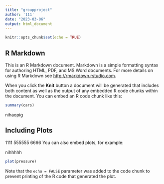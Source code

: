 ---
title: "groupproject"
author: '111'
date: "2023-03-06"
output: html_document
---

```{r setup, include=FALSE}
knitr::opts_chunk$set(echo = TRUE)
```

## R Markdown

This is an R Markdown document. Markdown is a simple formatting syntax for authoring HTML, PDF, and MS Word documents. For more details on using R Markdown see <http://rmarkdown.rstudio.com>.

When you click the **Knit** button a document will be generated that includes both content as well as the output of any embedded R code chunks within the document. You can embed an R code chunk like this:

```{r cars}
summary(cars)

```
nihaopig

## Including Plots
1111
555555
6666
You can also embed plots, for example:

nihhhhh

```{r pressure, echo=FALSE}
plot(pressure)
```

Note that the `echo = FALSE` parameter was added to the code chunk to prevent printing of the R code that generated the plot.
